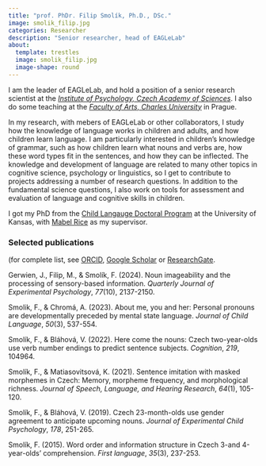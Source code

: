 ```yaml
---
title: "prof. PhDr. Filip Smolík, Ph.D., DSc."
image: smolik_filip.jpg
categories: Researcher
description: "Senior researcher, head of EAGLeLab"
about:
  template: trestles
  image: smolik_filip.jpg
  image-shape: round
---
```

I am the leader of EAGLeLab, and hold a position of a senior research scientist at the [*Institute of Psychology, Czech Academy of Sciences*](https://psu.cas.cz/en/). I also do some teaching at the [*Faculty of Arts, Charles University*](https://www.ff.cuni.cz/) in Prague.

In my research, with mebers of EAGLeLab or other collaborators, I study how the knowledge of language works in children and adults, and how children learn language. I am particularly interested in children's knowledge of grammar, such as how children learn what nouns and verbs are, how these word types fit in the sentences, and how they can be inflected. The knowledge and development of language are related to many other topics in cognitive science, psychology or linguistics, so I get to contribute to projects addressing a number of research questions. In addition to the fundamental science questions, I also work on tools for assessment and evaluation of language and cognitive skills in children.

I got my PhD from the [Child Langauge Doctoral Program](https://cldp.ku.edu/) at the University of Kansas, with [Mabel Rice](https://cldp.ku.edu/people/mabel-l-rice) as my supervisor.

### Selected publications
(for complete list, see [ORCID](https://orcid.org/0000-0003-4160-6124), [Google Scholar](https://scholar.google.cz/citations?user=GuE00EoAAAAJ&hl=en) or [ResearchGate](https://www.researchgate.net/profile/Filip-Smolik/research).

Gerwien, J., Filip, M., & Smolík, F. (2024). Noun imageability and the processing of sensory-based information. *Quarterly Journal of Experimental Psychology*, *77*(10), 2137-2150.

Smolik, F., & Chromá, A. (2023). About me, you and her: Personal pronouns are developmentally preceded by mental state language. *Journal of Child Language*, *50*(3), 537-554.

Smolík, F., & Bláhová, V. (2022). Here come the nouns: Czech two-year-olds use verb number endings to predict sentence subjects. *Cognition*, *219*, 104964.

Smolík, F., & Matiasovitsová, K. (2021). Sentence imitation with masked morphemes in Czech: Memory, morpheme frequency, and morphological richness. *Journal of Speech, Language, and Hearing Research*, *64*(1), 105-120.

Smolík, F., & Bláhová, V. (2019). Czech 23-month-olds use gender agreement to anticipate upcoming nouns. *Journal of Experimental Child Psychology*, *178*, 251-265.

Smolík, F. (2015). Word order and information structure in Czech 3-and 4-year-olds’ comprehension. *First language*, *35*(3), 237-253.

